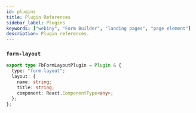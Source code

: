 ```yaml
---
id: plugins
title: Plugin References
sidebar_label: Plugins
keywords: ["webiny", "Form Builder", "landing pages", "page element"]
description: Plugin references.
---
```


### `form-layout`

```ts
export type FbFormLayoutPlugin = Plugin & {
  type: "form-layout";
  layout: {
    name: string;
    title: string;
    component: React.ComponentType<any>;
  };
};
```